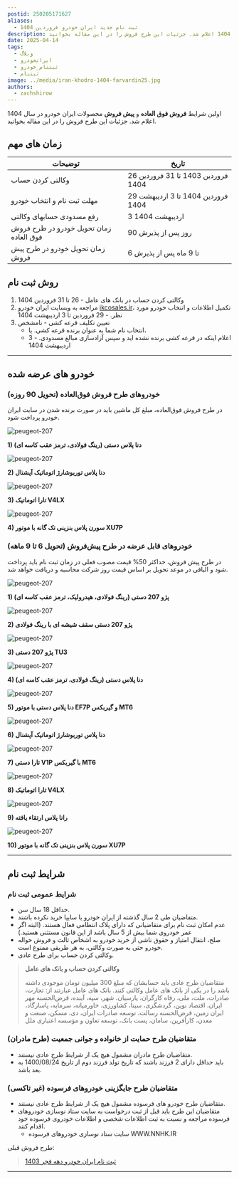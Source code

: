 ```yaml
---
postid: 250205171627
aliases:
  - ثبت نام جدید ایران خودرو فروردین 1404
description: اولین شرایط فروش فوق العاده و پیش فروش محصولات ایران خودرو  در سال 1404 اعلام شد. جزئیات این طرح فروش را در این مقاله بخوانید.
date: 2025-04-14
tags:
  - وبلاگ
  - ایرانخودرو
  - ثبتنام_خودرو
  - ثبتنام
image: ../media/iran-khodro-1404-farvardin25.jpg
authors:
  - zachshirow
---
```



اولین شرایط **فروش فوق العاده** و **پیش فروش** محصولات ایران خودرو  در سال 1404 اعلام شد. جزئیات این طرح فروش را در این مقاله بخوانید. 


## زمان های مهم

| توضیحات                                 | تاریخ                                        |
| --------------------------------------- | -------------------------------------------- |
| وکالتی کردن حساب                        | 26 فروردین 1403 تا 31 فروردین 1404 |
| مهلت ثبت نام و انتخاب خودرو                            | 29 فروردین 1404 تا 3 اردیبهشت 1404  |
| رفع مسدودی حسابهای وکالتی               | 3 اردیبهشت 1404                         |
| زمان تحویل خودرو در طرح فروش فوق العاده | 90 روز پس از پذیرش                           |
| زمان تحویل خودرو در طرح پیش فروش        | 6 تا 9 ماه پس از پذیرش                      |

## روش ثبت نام

1. وکالتی کردن حساب در بانک های عامل - 26 تا 31 فروردین 1404
2. مراجعه به وبسایت ایران خودرو [ikcosales.ir](https://ikcosales.ir)، تکمیل اطلاعات و انتخاب خودرو مورد نظر. - 29 فروردین تا 3 اردیبهشت 1404
3. تعیین تکلیف قرعه کشی - نامشخص
	- انتخاب نام شما به عنوان برنده قرعه کشی. یا، 
	- اعلام اینکه در قرعه کشی برنده نشده اید و سپس آزادسازی مبالغ مسدودی. - 3 اردیبهشت 1404


---

## خودرو های عرضه شده

### خودروهای طرح فروش فوق‌العاده (تحویل 90 روزه)

در طرح فروش فوق‌العاده، مبلغ کل ماشین باید در صورت برنده شدن در سایت ایران خودرو پرداخت شود. 

<div class="grid grid-cols-1 md:grid-cols-2 gap-4 list-none pr-0">

<AstroCard>

![peugeot-207](../media/dena-plus-automatic.jpg)


**1) دنا پلاس دستی (رینگ فولادی، ترمز عقب کاسه ای)**



</AstroCard>

<AstroCard>

![peugeot-207](../media/dena-plus-automatic.jpg)

**2) دنا پلاس توربوشارژ اتوماتیک آپشنال**



</AstroCard>

<AstroCard>

![peugeot-207](../media/tara-automatic.jpg)

**3) تارا اتوماتیک V4LX**



</AstroCard>

<AstroCard>

![peugeot-207](../media/soren-xu7p.jpg)

**4) سورن پلاس بنزینی تک گانه با موتور XU7P**



</AstroCard>

</div>



### خودروهای قابل عرضه در طرح پیش‌فروش (تحویل 6 تا 9 ماهه)

در طرح پیش فروش، حداکثر 50% قیمت مصوب فعلی در زمان ثبت نام باید پرداخت شود و الباقی در موعد تحویل بر اساس قیمت روز شرکت محاسبه و دریافت خواهد شد. 

<div class="grid grid-cols-1 md:grid-cols-2 gap-4 list-none pr-0">

<AstroCard>

![peugeot-207](../media/peugeot-207.jpg)

**1) پژو 207 دستی (رینگ فولادی، هیدرولیک، ترمز عقب کاسه ای)**



</AstroCard>

<AstroCard>

![peugeot-207](../media/peugeot-207.jpg)

**2) پژو 207 دستی سقف شیشه ای با رینگ فولادی**



</AstroCard>

<AstroCard>

![peugeot-207](../media/peugeot-207.jpg)


**3) پژو 207 دستی TU3**



</AstroCard>

<AstroCard>

![peugeot-207](../media/dena-plus-automatic.jpg)

**4) دنا پلاس دستی (رینگ فولادی، ترمز عقب کاسه ای)**



</AstroCard>

<AstroCard>

![peugeot-207](../media/dena-plus-automatic.jpg)

**5) دنا پلاس دستی با موتور EF7P و گیربکس MT6**



</AstroCard>

<AstroCard>

![peugeot-207](../media/dena-plus-automatic.jpg)

**6) دنا پلاس توربوشارژ اتوماتیک آپشنال**



</AstroCard>


<AstroCard>

![peugeot-207](../media/tara-automatic.jpg)

**7) تارا دستی V1P با گیربکس MT6**



</AstroCard>

<AstroCard>

![peugeot-207](../media/tara-automatic.jpg)

**8) تارا اتوماتیک V4LX**



</AstroCard>

<AstroCard>

![peugeot-207](../media/rana-plus.jpg)

**9) رانا پلاس ارتقاء یافته**



</AstroCard>

<AstroCard>

![peugeot-207](../media/soren-xu7p.jpg)

**10) سورن پلاس بنزینی تک گانه با موتور XU7P**



</AstroCard>

</div>


---

## شرایط ثبت نام
### شرایط عمومی ثبت نام

- حداقل 18 سال سن.
- متقاضیان طی 2 سال گذشته از ایران خودرو یا سایپا خرید نکرده باشند. 
- عدم امکان ثبت نام برای متقاضیانی که دارای پلاک انتظامی فعال هستند. 
  (البته اگر عمر خودروی شما بیش از 5 سال باشد از این قانون مستثنی هستید.)
- صلح، انتقال امتیاز و حقوق ناشی از خرید خودرو به اشخاص ثالث و فروش حواله خودرو حتی به صورت وکالتی، به هر طریقی ممنوع است.
- وکالتی کردن حساب برای طرح عادی. 

> **وکالتی کردن حساب و بانک های عامل**
> 
> متقاضیان طرح عادی باید حسابشان که مبلغ 300 میلیون  تومان موجودی داشته باشد را در یکی از بانک های عامل وکالتی کنند. بانک های عامل عبارتند از: تجارت، صادرات، ملت، ملی، رفاه کارگران، پارسیان، شهر، سپه، آینده، قرض‌الحسنه مهر ایران، اقتصاد نوین، گردشگری، سینا، کشاورزی، خاورمیانه، سرمایه، پاسارگاد، ایران زمین، قرض‌الحسنه رسالت، توسعه صادرات ایران، دی، مسکن، صنعت و معدن، کارآفرین، سامان، پست بانک، توسعه تعاون و مؤسسه اعتباری ملل

### متقاضیان طرح حمایت از خانواده و جوانی جمعیت (طرح مادران)

- متقاضیان طرح مادران مشمول هیچ یک از شرایط طرح عادی نیستند. 
- باید حداقل دارای 2 فرزند باشند که تاریخ تولد فرزند دوم از تاریخ 1400/08/24 به بعد باشد. 

### متقاضیان طرح جایگزینی خودروهای فرسوده (غیر تاکسی)

- متقاضیان طرح خودرو های فرسوده مشمول هیچ یک از شرایط طرح عادی نیستند. 
- متقاضیان این طرح باید قبل از ثبت درخواست به سایت ستاد نوسازی خودروهای فرسوده مراجعه و نسبت به ثبت اطلاعات شخصی و اطلاعات خودروی فرسوده خود اقدام کنند.
	- سایت ستاد نوسازی خودروهای فرسوده WWW.NNHK.IR

طرح فروش قبلی:

> [ثبت نام ایران خودرو دهه فجر 1403](iran-khodro-fajr-1403.mdx)


---


<BlogCardLink  id="car-signup" collection="services" />